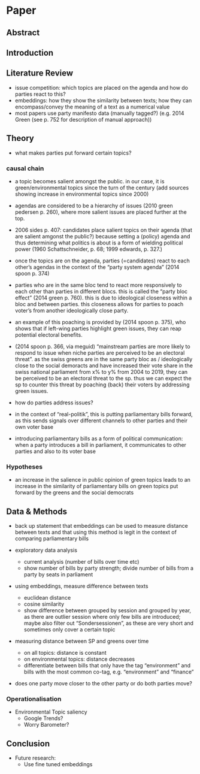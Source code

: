 # Paper

## Abstract

## Introduction

## Literature Review
- issue competition: which topics are placed on the agenda and how do parties react to this?
- embeddings: how they show the similarity between texts; how they can encompass/convey the meaning of a text as a numerical value
- most papers use party manifesto data (manually tagged?) (e.g. 2014 Green (see p. 752 for description of manual approach))

## Theory
- what makes parties put forward certain topics?

### causal chain
- a topic becomes salient amongst the public. in our case, it is green/environmental topics since the turn of the century (add sources showing increase in environmental topics since 2000)
- agendas are considered to be a hierarchy of issues (2010 green pedersen p. 260), where more salient issues are placed further at the top.
- 2006 sides p. 407: candidates place salient topics on their agenda (that are salient amgonst the public?) because setting a (policy) agenda and thus determining what politics is about is a form of wielding political power (1960 Schattschneider, p. 68; 1999 edwards, p. 327.)

- once the topics are on the agenda, parties (=candidates) react to each other’s agendas in the context of the “party system agenda” (2014 spoon p. 374)

- parties who are in the same bloc tend to react more responsively to each other than parties in different blocs. this is called the “party bloc effect” (2014 green p. 760). this is due to ideological closeness within a bloc and between parties. this closeness allows for parties to poach voter’s from another ideologically close party.

- an example of this poaching is provided by (2014 spoon p. 375), who shows that if left-wing parties highlight green issues, they can reap potential electoral benefits.

- (2014 spoon p. 366, via meguid) “mainstream parties are more likely to respond to issue when niche parties are perceived to be an electoral threat”. as the swiss greens are in the same party bloc as / ideologically close to the social demoracts and have increased their vote share in the swiss national parliament from x% to y% from 2004 to 2019, they can be perceived to be an electoral threat to the sp. thus we can expect the sp to counter this threat by poaching (back) their voters by addressing green issues.

- how do parties address issues?
- in the context of “real-politik”, this is putting parliamentary bills forward, as this sends signals over different channels to other parties and their own voter base
- introducing parliamentary bills as a form of political communication: when a party introduces a bill in parliament, it communicates to other parties and also to its voter base


### Hypotheses
- an increase in the salience in public opinion of green topics leads to an increase in the similarity of parliamentary bills on green topics put forward by the greens and the social democrats


## Data & Methods
- back up statement that embeddings can be used to measure distance between texts and that using this method is legit in the context of comparing parliamentary bills

- exploratory data analysis
	- current analysis (number of bills over time etc)
	- show number of bills by party strength; divide number of bills from a party by seats in parliament
- using embeddings, measure difference between texts
	- euclidean distance
	- cosine similarity
	- show difference between grouped by session and grouped by year, as there are outlier session where only few bills are introduced; maybe also filter out “Sondersessionen”, as these are very short and sometimes only cover a certain topic
- measuring distance between SP and greens over time 
	- on all topics: distance is constant
	- on environmental topics: distance decreases
	- differentiate between bills that only have the tag “environment” and bills with the most common co-tag, e.g. “environment” and “finance” 
- does one party move closer to the other party or do both parties move?

### Operationalisation
- Environmental Topic saliency
	- Google Trends?
	- Worry Barometer?

## Conclusion
- Future research:
	- Use fine tuned embeddings
